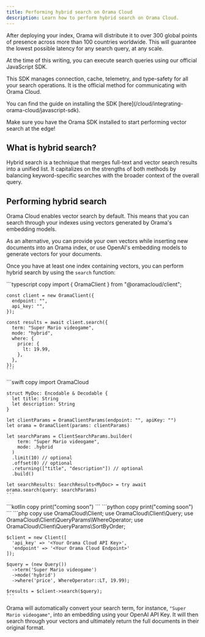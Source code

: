 ```yaml
---
title: Performing hybrid search on Orama Cloud
description: Learn how to perform hybrid search on Orama Cloud.
---
```


After deploying your index, Orama will distribute it to over 300 global points of presence across more than 100 countries worldwide. This will guarantee the lowest possible latency for any search query, at any scale.

At the time of this writing, you can execute search queries using our official JavaScript SDK.

This SDK manages connection, cache, telemetry, and type-safety for all your search operations. It is the official method for communicating with Orama Cloud.

<Aside type="tip" title='Installing the Orama SDK'>
You can find the guide on installing the SDK [here](/cloud/integrating-orama-cloud/javascript-sdk).
</Aside>

Make sure you have the Orama SDK installed to start performing vector search at the edge!

## What is hybrid search?

Hybrid search is a technique that merges full-text and vector search results into a unified list. It capitalizes on the strengths of both methods by balancing keyword-specific searches with the broader context of the overall query.

## Performing hybrid search

Orama Cloud enables vector search by default. This means that you can search through your indexes using vectors generated by Orama's embedding models.

As an alternative, you can provide your own vectors while inserting new documents into an Orama index, or use OpenAI's embedding models to generate vectors for your documents.

Once you have at least one index containing vectors, you can perform hybrid search by using the `search` function:

<Tabs syncKey="sdk">
  <TabItem label="JavaScript" icon="seti:javascript">
    ```typescript copy
    import { OramaClient } from "@oramacloud/client";

    const client = new OramaClient({
      endpoint: "",
      api_key: "",
    });

    const results = await client.search({
      term: "Super Mario videogame",
      mode: "hybrid",
      where: {
        price: {
          lt: 19.99,
        },
      },
    });
    ```
  </TabItem>
  <TabItem label="Swift" icon="seti:swift">
    ```swift copy
    import OramaCloud

    struct MyDoc: Encodable & Decodable {
      let title: String
      let description: String
    }

    let clientParams = OramaClientParams(endpoint: "", apiKey: "")
    let orama = OramaClient(params: clientParams)

    let searchParams = ClientSearchParams.builder(
        term: "Super Mario videogame",
        mode: .hybrid
      )
      .limit(10) // optional
      .offset(0) // optional
      .returning(["title", "description"]) // optional
      .build()

    let searchResults: SearchResults<MyDoc> = try await orama.search(query: searchParams)
    ```
  </TabItem>
  <TabItem label="Kotlin" icon="seti:kotlin">
    ```kotlin copy
    print("coming soon")
    ```
  </TabItem>
  <TabItem label="Python" icon="seti:python">
    ```python copy
    print("coming soon")
    ```
  </TabItem>
  <TabItem label="PHP" icon="seti:php">
    ```php copy
    use OramaCloud\Client;
    use OramaCloud\Client\Query;
    use OramaCloud\Client\QueryParams\WhereOperator;
    use OramaCloud\Client\QueryParams\SortByOrder;

    $client = new Client([
      'api_key' => '<Your Orama Cloud API Key>',
      'endpoint' => '<Your Orama Cloud Endpoint>'
    ]);

    $query = (new Query())
      ->term('Super Mario videogame')
      ->mode('hybrid')
      ->where('price', WhereOperator::LT, 19.99);

    $results = $client->search($query);
    ```
  </TabItem>
</Tabs>

Orama will automatically convert your search term, for instance, `"Super Mario videogame"`, into an embedding using your OpenAI API Key. It will then search through your vectors and ultimately return the full documents in their original format.

